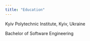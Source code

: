 ```yaml
---
title: "Education"
---
```


Kyiv Polytechnic Institute, Kyiv, Ukraine

Bachelor of Software Engineering
